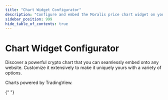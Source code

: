 ---
title: "Chart Widget Configurator"
description: "Configure and embed the Moralis price chart widget on your website"
sidebar_position: 999
hide_table_of_contents: true
---


# Chart Widget Configurator

Discover a powerful crypto chart that you can seamlessly embed onto any website. Customize it extensively to make it uniquely yours with a variety of options.

Charts powered by TradingView.

<ChartWidgetConfigurator />{" "}
